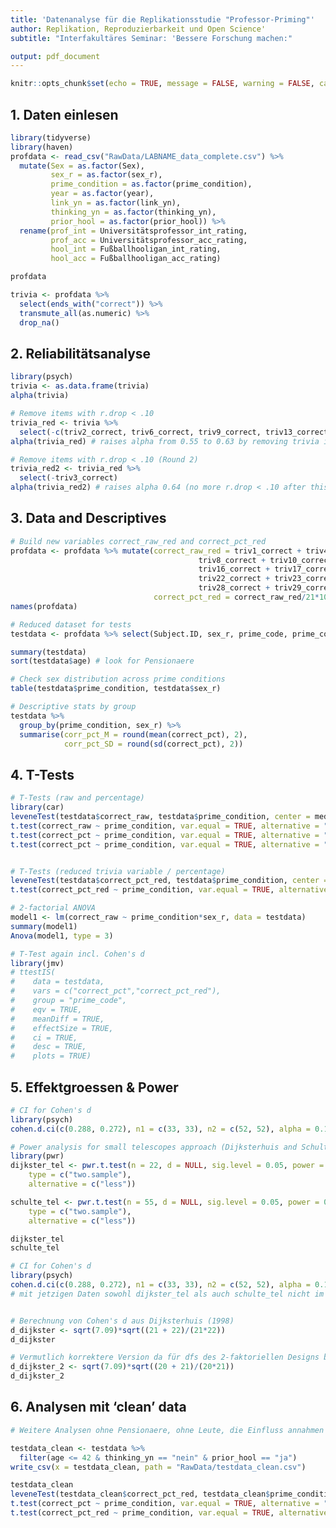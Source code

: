 ```yaml
---
title: 'Datenanalyse für die Replikationsstudie "Professor-Priming"'
author: Replikation, Reproduzierbarkeit und Open Science'
subtitle: "Interfakultäres Seminar: 'Bessere Forschung machen:"

output: pdf_document
---
```


```r
knitr::opts_chunk$set(echo = TRUE, message = FALSE, warning = FALSE, cache = TRUE)
```


## 1. Daten einlesen

```r
library(tidyverse)
library(haven)
profdata <- read_csv("RawData/LABNAME_data_complete.csv") %>%
  mutate(Sex = as.factor(Sex),
         sex_r = as.factor(sex_r),
         prime_condition = as.factor(prime_condition),
         year = as.factor(year),
         link_yn = as.factor(link_yn),
         thinking_yn = as.factor(thinking_yn),
         prior_hool = as.factor(prior_hool)) %>% 
  rename(prof_int = Universitätsprofessor_int_rating,
         prof_acc = Universitätsprofessor_acc_rating,
         hool_int = Fußballhooligan_int_rating,
         hool_acc = Fußballhooligan_acc_rating)

profdata

trivia <- profdata %>%
  select(ends_with("correct")) %>% 
  transmute_all(as.numeric) %>% 
  drop_na()
```


## 2. Reliabilitätsanalyse

```r
library(psych)
trivia <- as.data.frame(trivia)
alpha(trivia)

# Remove items with r.drop < .10
trivia_red <- trivia %>%
  select(-c(triv2_correct, triv6_correct, triv9_correct, triv13_correct, triv14_correct, triv20_correct, triv24_correct))  
alpha(trivia_red) # raises alpha from 0.55 to 0.63 by removing trivia items with negative or no relation with total 

# Remove items with r.drop < .10 (Round 2)
trivia_red2 <- trivia_red %>%
  select(-triv3_correct)
alpha(trivia_red2) # raises alpha 0.64 (no more r.drop < .10 after this round) 
```


## 3. Data and Descriptives

```r

# Build new variables correct_raw_red and correct_pct_red
profdata <- profdata %>% mutate(correct_raw_red = triv1_correct + triv4_correct + triv5_correct + triv7_correct  + 
                                          triv8_correct + triv10_correct + triv11_correct + triv12_correct + triv15_correct +
                                          triv16_correct + triv17_correct + triv18_correct + triv19_correct + triv21_correct +
                                          triv22_correct + triv23_correct + triv25_correct + triv26_correct + triv27_correct +
                                          triv28_correct + triv29_correct,
                                correct_pct_red = correct_raw_red/21*100)
names(profdata)

# Reduced dataset for tests
testdata <- profdata %>% select(Subject.ID, sex_r, prime_code, prime_condition, age, link_yn, thinking_yn, prior_hool, prof_int, prof_acc, hool_int, hool_acc, correct_raw, correct_pct, correct_raw_red, correct_pct_red)

summary(testdata)
sort(testdata$age) # look for Pensionaere

# Check sex distribution across prime conditions
table(testdata$prime_condition, testdata$sex_r)

# Descriptive stats by group
testdata %>% 
  group_by(prime_condition, sex_r) %>% 
  summarise(corr_pct_M = round(mean(correct_pct), 2),
            corr_pct_SD = round(sd(correct_pct), 2))
```

## 4. T-Tests

```r
# T-Tests (raw and percentage)
library(car)
leveneTest(testdata$correct_raw, testdata$prime_condition, center = median)
t.test(correct_raw ~ prime_condition, var.equal = TRUE, alternative = "less", data = testdata)
t.test(correct_pct ~ prime_condition, var.equal = TRUE, alternative = "less", data = testdata)
t.test(correct_pct ~ prime_condition, var.equal = TRUE, alternative = "two.sided", data = testdata)


# T-Tests (reduced trivia variable / percentage)
leveneTest(testdata$correct_pct_red, testdata$prime_condition, center = median)
t.test(correct_pct_red ~ prime_condition, var.equal = TRUE, alternative = "less", data = testdata)

# 2-factorial ANOVA
model1 <- lm(correct_raw ~ prime_condition*sex_r, data = testdata)
summary(model1)
Anova(model1, type = 3)

# T-Test again incl. Cohen's d
library(jmv)
# ttestIS(
#    data = testdata,
#    vars = c("correct_pct","correct_pct_red"),
#    group = "prime_code",
#    eqv = TRUE,
#    meanDiff = TRUE,
#    effectSize = TRUE,
#    ci = TRUE,
#    desc = TRUE,
#    plots = TRUE)
```

## 5. Effektgroessen & Power

```r
# CI for Cohen's d
library(psych)
cohen.d.ci(c(0.288, 0.272), n1 = c(33, 33), n2 = c(52, 52), alpha = 0.10)

# Power analysis for small telescopes approach (Dijksterhuis and Schulte data) (setzt hier eig. equal n voraus...)
library(pwr)
dijkster_tel <- pwr.t.test(n = 22, d = NULL, sig.level = 0.05, power = 0.33, 
    type = c("two.sample"),
    alternative = c("less"))

schulte_tel <- pwr.t.test(n = 55, d = NULL, sig.level = 0.05, power = 0.33, 
    type = c("two.sample"),
    alternative = c("less"))

dijkster_tel
schulte_tel

# CI for Cohen's d
library(psych)
cohen.d.ci(c(0.288, 0.272), n1 = c(33, 33), n2 = c(52, 52), alpha = 0.10) 
# mit jetzigen Daten sowohl dijkster_tel als auch schulte_tel nicht im CI


# Berechnung von Cohen's d aus Dijksterhuis (1998)
d_dijkster <- sqrt(7.09)*sqrt((21 + 22)/(21*22))
d_dijkster

# Vermutlich korrektere Version da für dfs des 2-faktoriellen Designs bei Dijksterhuis angepasst
d_dijkster_2 <- sqrt(7.09)*sqrt((20 + 21)/(20*21))
d_dijkster_2

```

## 6. Analysen mit 'clean' data

```r
# Weitere Analysen ohne Pensionaere, ohne Leute, die Einfluss annahmen sowie ohne Leute, die "Hool" nicht kannten

testdata_clean <- testdata %>% 
  filter(age <= 42 & thinking_yn == "nein" & prior_hool == "ja")
write_csv(x = testdata_clean, path = "RawData/testdata_clean.csv")

testdata_clean
leveneTest(testdata_clean$correct_pct_red, testdata_clean$prime_condition, center = median)
t.test(correct_pct ~ prime_condition, var.equal = TRUE, alternative = "less", data = testdata_clean)
t.test(correct_pct_red ~ prime_condition, var.equal = TRUE, alternative = "less", data = testdata_clean)
```

